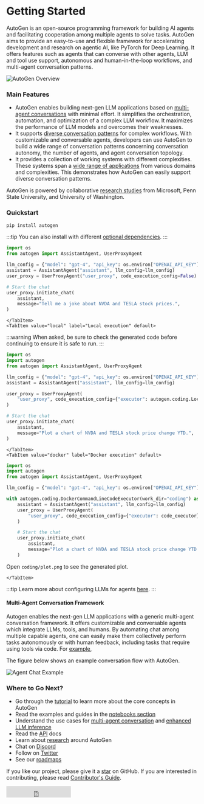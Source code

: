 
# Getting Started

AutoGen is an open-source programming framework for building AI agents and facilitating
cooperation among multiple agents to solve tasks. AutoGen aims to provide an easy-to-use
and flexible framework for accelerating development and research on agentic AI,
like PyTorch for Deep Learning. It offers features such as agents that can converse
with other agents, LLM and tool use support, autonomous and human-in-the-loop workflows,
and multi-agent conversation patterns.

![AutoGen Overview](/img/autogen_agentchat.png)

### Main Features

- AutoGen enables building next-gen LLM applications based on [multi-agent
  conversations](/docs/Use-Cases/agent_chat) with minimal effort. It simplifies
  the orchestration, automation, and optimization of a complex LLM workflow. It
  maximizes the performance of LLM models and overcomes their weaknesses.
- It supports [diverse conversation
  patterns](/docs/Use-Cases/agent_chat#supporting-diverse-conversation-patterns)
  for complex workflows. With customizable and conversable agents, developers can
  use AutoGen to build a wide range of conversation patterns concerning
  conversation autonomy, the number of agents, and agent conversation topology.
- It provides a collection of working systems with different complexities. These
  systems span a [wide range of
  applications](/docs/Use-Cases/agent_chat#diverse-applications-implemented-with-autogen)
  from various domains and complexities. This demonstrates how AutoGen can
  easily support diverse conversation patterns.

AutoGen is powered by collaborative [research studies](/docs/Research) from
Microsoft, Penn State University, and University of Washington.

### Quickstart

```sh
pip install autogen
```
:::tip
You can also install with different [optional dependencies](/docs/installation/Optional-Dependencies).
:::

<Tabs>
    <TabItem value="nocode" label="No code execution" default>

```python
import os
from autogen import AssistantAgent, UserProxyAgent

llm_config = {"model": "gpt-4", "api_key": os.environ["OPENAI_API_KEY"]}
assistant = AssistantAgent("assistant", llm_config=llm_config)
user_proxy = UserProxyAgent("user_proxy", code_execution_config=False)

# Start the chat
user_proxy.initiate_chat(
    assistant,
    message="Tell me a joke about NVDA and TESLA stock prices.",
)
```

    </TabItem>
    <TabItem value="local" label="Local execution" default>

:::warning
When asked, be sure to check the generated code before continuing to ensure it is safe to run.
:::

```python
import os
import autogen
from autogen import AssistantAgent, UserProxyAgent

llm_config = {"model": "gpt-4", "api_key": os.environ["OPENAI_API_KEY"]}
assistant = AssistantAgent("assistant", llm_config=llm_config)

user_proxy = UserProxyAgent(
    "user_proxy", code_execution_config={"executor": autogen.coding.LocalCommandLineCodeExecutor(work_dir="coding")}
)

# Start the chat
user_proxy.initiate_chat(
    assistant,
    message="Plot a chart of NVDA and TESLA stock price change YTD.",
)
```

    </TabItem>
    <TabItem value="docker" label="Docker execution" default>

```python
import os
import autogen
from autogen import AssistantAgent, UserProxyAgent

llm_config = {"model": "gpt-4", "api_key": os.environ["OPENAI_API_KEY"]}

with autogen.coding.DockerCommandLineCodeExecutor(work_dir="coding") as code_executor:
    assistant = AssistantAgent("assistant", llm_config=llm_config)
    user_proxy = UserProxyAgent(
        "user_proxy", code_execution_config={"executor": code_executor}
    )

    # Start the chat
    user_proxy.initiate_chat(
        assistant,
        message="Plot a chart of NVDA and TESLA stock price change YTD. Save the plot to a file called plot.png",
    )
```

Open `coding/plot.png` to see the generated plot.

    </TabItem>

</Tabs>

:::tip
Learn more about configuring LLMs for agents [here](/docs/topics/llm_configuration).
:::

#### Multi-Agent Conversation Framework

Autogen enables the next-gen LLM applications with a generic multi-agent conversation framework. It offers customizable and conversable agents which integrate LLMs, tools, and humans.
By automating chat among multiple capable agents, one can easily make them collectively perform tasks autonomously or with human feedback, including tasks that require using tools via code. For [example](https://github.com/autogenhub/autogen/blob/main/test/twoagent.py),

The figure below shows an example conversation flow with AutoGen.

![Agent Chat Example](/img/chat_example.png)

### Where to Go Next?

- Go through the [tutorial](/docs/tutorial/introduction) to learn more about the core concepts in AutoGen
- Read the examples and guides in the [notebooks section](/docs/notebooks)
- Understand the use cases for [multi-agent conversation](/docs/Use-Cases/agent_chat) and [enhanced LLM inference](/docs/Use-Cases/enhanced_inference)
- Read the [API](/docs/reference/agentchat/conversable_agent/) docs
- Learn about [research](/docs/Research) around AutoGen
- Chat on [Discord](https://aka.ms/autogen-dc)
- Follow on [Twitter](https://twitter.com/Chi_Wang_)
- See our [roadmaps](https://aka.ms/autogen-roadmap)

If you like our project, please give it a [star](https://github.com/autogenhub/autogen/stargazers) on GitHub. If you are interested in contributing, please read [Contributor's Guide](/docs/contributor-guide/contributing).

<iframe
  src="https://ghbtns.com/github-btn.html?user=autogenhub&amp;repo=autogen&amp;type=star&amp;count=true&amp;size=large"
  frameborder="0"
  scrolling="0"
  width="170"
  height="30"
  title="GitHub"
></iframe>
